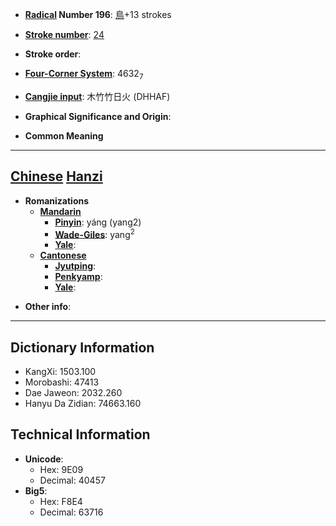 * '''[[Wiktionary:Chinese radical index| Radical]] Number 196''': [[Wiktionary:Chinese radical index 鳥|鳥]]+13 strokes

* '''[[Wiktionary:Chinese total strokes index|Stroke number]]''': [[Wiktionary:Chinese total strokes index 24|24]]

* '''Stroke order''': 

* '''[[Wiktionary:Chinese four corner index|Four-Corner System]]''': 4632<sub>7</sub>

* '''[[Wiktionary:Chinese Cangjie index|Cangjie input]]''': 木竹竹日火 (DHHAF)

* '''Graphical Significance and Origin''': 

* '''Common Meaning'''

----

== [[Chinese]] [[Hanzi]] ==

* '''Romanizations'''
** '''[[Mandarin]]'''
*** '''[[Pinyin]]''': yáng (yang2)
*** '''[[Wade-Giles]]''': yang<sup>2</sup>
*** '''[[Yale]]''': 
** '''[[Cantonese]]'''
*** '''[[Jyutping]]''':
*** '''[[Penkyamp]]''': 
*** '''[[Yale]]''': 

* '''Other info''': 

----

== Dictionary Information ==

* KangXi: 1503.100
* Morobashi: 47413
* Dae Jaweon: 2032.260
* Hanyu Da Zidian: 74663.160

== Technical Information ==

* '''Unicode''':
** Hex: 9E09
** Decimal: 40457
* '''Big5''':
** Hex: F8E4
** Decimal: 63716